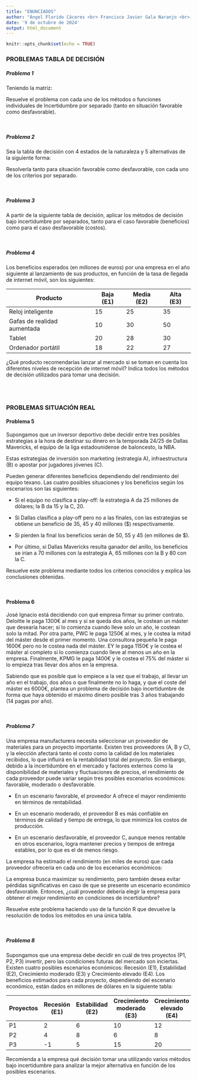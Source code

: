 ```yaml
---
title: "ENUNCIADOS"
author: "Ángel Florido Cáceres <br> Francisco Javier Gala Naranjo <br> Paula María Galindo Casas <br> Javier Alfonso Soto"
date: '9 de octubre de 2024'
output: html_document
---
```


```r
knitr::opts_chunk$set(echo = TRUE)
```

### PROBLEMAS TABLA DE DECISIÓN

##### **Problema 1**

Teniendo la matriz:

```{=latex}
\begin{array}{c|ccccc}

 & \text{e1} & \text{e2} & \text{e3} & \text{e4} & \text{e5} \\
\hline
\text{d1} &  9  & 11  &  6  &  3  & 12 \\
\text{d2} &  4  &  2  &  8  &  7  & 13 \\
\text{d3} & 10  &  1  &  4  &  8  & 7  \\

\end{array}
```

Resuelve el problema con cada uno de los métodos o funciones individuales de
Incertidumbre por separado (tanto en situación favorable como desfavorable).

<br>

##### **Problema 2**

Sea la tabla de decisión con 4 estados de la naturaleza y 5 alternativas de la siguiente forma:

```{=latex}
\begin{array}{c|ccccc}

 & \text{e1} & \text{e2} & \text{e3} & \text{e4} \\
\hline
\text{d1} &  6  &  9  &  4  &  6 \\
\text{d2} &  5  &  5  &  6  &  5 \\
\text{d3} &  6  &  6  &  6  &  8  \\
\text{d4} &  6  &  8  &  6  &  6  \\
\text{d5} &  5  &  8  &  9  &  15  \\

\end{array}
```

Resolverla tanto para situación favorable como desfavorable, con cada uno de los criterios por separado.

<br>

##### **Problema 3**

A partir de la siguiente tabla de decisión, aplicar los métodos de decisión bajo 
incertidumbre por separados, tanto para el caso favorable (beneficios) como para 
el caso desfavorable (costos).

```{=latex}
\begin{array}{c|ccc}

 & \text{e1} & \text{e2} & \text{e3} \\
\hline
\text{d1} &  30  & 50  &  20 \\
\text{d2} &  40  & 60  &  10 \\
\text{d3} &  10  & 70  &  30 \\
\text{d4} &  50  & 40  &  40 \\

\end{array}
```

<br>

##### **Problema 4**
Los beneficios esperados (en millones de euros) por una empresa en el año siguiente al lanzamiento de sus productos, en función de la tasa de llegada de internet móvil, son los siguientes:

| Producto                    | Baja (E1) | Media (E2) | Alta (E3) |
|-----------------------------|-----------|------------|-----------|
| Reloj inteligente           | 15        | 25         | 35        |
| Gafas de realidad aumentada | 10        | 30         | 50        |
| Tablet                      | 20        | 28         | 30        |
| Ordenador portátil          | 18        | 22         | 27        |

¿Qué producto recomendarías lanzar al mercado si se toman en cuenta los diferentes niveles de recepción de internet móvil? Indica todos los métodos de decisión utilizados para tomar una decisión.

<br>
<br>

### PROBLEMAS SITUACIÓN REAL

#### **Problema 5**

Supongamos que un inversor deportivo debe decidir entre tres posibles
estrategias a la hora de destinar su dinero en la temporada 24/25 de Dallas
Mavericks, el equipo de la liga estadounidense de baloncesto, la NBA.

Estas estrategias de inversión son marketing (estrategia A), infraestructura (B)
o apostar por jugadores jóvenes (C).

Pueden generar diferentes beneficios dependiendo del rendimiento del equipo
texano. Las cuatro posibles situaciones y los beneficios según los escenarios
son las siguientes:

- Si el equipo no clasifica a play-off: la estrategia A da 25 millones de
  dólares; la B da 15 y la C, 20.

- Si Dallas clasifica a play-off pero no a las finales, con las estrategias se 
  obtiene un beneficio de 35, 45 y 40 millones ($) respectivamente.
 
- Si pierden la final los beneficios serán de 50, 55 y 45 (en millones de $).

- Por último, si Dallas Mavericks resulta ganador del anillo, los beneficios se
  irían a 70 millones con la estrategia A, 65 millones con la B y 80 con la C.


Resuelve este problema mediante todos los criterios conocidos y explica las
conclusiones obtenidas.

<br>

#### **Problema 6**
José Ignacio está decidiendo con qué empresa firmar su primer contrato. Deloitte
le paga 1300€ al mes y si se queda dos años, le costean un máster que desearía hacer;
si lo comienza cuando lleve solo un año, le costean solo la mitad. Por otra parte,
PWC le paga 1250€ al mes, y le costea la mitad del máster desde el primer momento.
Una consultora pequeña le paga 1600€ pero no le costea nada del máster. EY le paga
1150€ y le costea el máster al completo si lo comienza cuando lleve al menos un año
en la empresa. Finalmente, KPMG le paga 1400€ y le costea el 75% del máster si lo
empieza tras llevar dos años en la empresa.

Sabiendo que es posible que lo empiece a la vez que el trabajo, al llevar un año en
el trabajo, dos años o que finalmente no lo haga, y que el coste del máster es 6000€,
plantea un problema de decisión bajo incertidumbre de forma que haya obtenido el máximo
dinero posible tras 3 años trabajando (14 pagas por año).

<br>

##### **Problema 7**

Una empresa manufacturera necesita seleccionar un proveedor de materiales para un 
proyecto importante. Existen tres proveedores (A, B y C), y la elección afectará
tanto el costo como la calidad de los materiales recibidos, lo que influirá en la
rentabilidad total del proyecto. Sin embargo, debido a la incertidumbre en el
mercado y factores externos como la disponibilidad de materiales y fluctuaciones
de precios, el rendimiento de cada proveedor puede variar según tres posibles
escenarios económicos: favorable, moderado o desfavorable.

- En un escenario favorable, el proveedor A ofrece el mayor rendimiento en términos
 de rentabilidad.

- En un escenario moderado, el proveedor B es más confiable en términos de calidad
 y tiempo de entrega, lo que minimiza los costos de producción.

- En un escenario desfavorable, el proveedor C, aunque menos rentable en otros
 escenarios, logra mantener precios y tiempos de entrega estables, por lo que es
 el de menos riesgo.

La empresa ha estimado el rendimiento (en miles de euros) que cada proveedor
ofrecería en cada uno de los escenarios económicos:

```{=latex}
\begin{array}{c|ccc}

 & \text{Esc.favorable} & \text{Esc.moderado} & \text{Esc.desfavorable} \\
\hline
\text{Proveedor A} &  80  &  40  &  10 \\
\text{Proveedor B} &  70  &  50  &  20 \\
\text{Proveedor C} &  60  &  30  &  25 \\

\end{array}
```

La empresa busca maximizar su rendimiento, pero también desea evitar pérdidas 
significativas en caso de que se presente un escenario económico desfavorable.
Entonces, ¿cuál proveedor debería elegir la empresa para obtener el mejor 
rendimiento en condiciones de incertidumbre?

Resuelve este problema haciendo uso de la función R que devuelve la resolución
de todos los métodos en una única tabla.

<br>

##### **Problema 8**
Supongamos que una empresa debe decidir en cuál de tres proyectos (P1, P2, P3) invertir, pero las condiciones futuras del mercado son inciertas. Existen cuatro posibles escenarios económicos: Recesión (E1), Estabilidad (E2), Crecimiento moderado (E3) y Crecimiento elevado (E4). Los beneficios estimados para cada proyecto, dependiendo del escenario económico, están dados en millones de dólares en la siguiente tabla:


| Proyectos | Recesión (E1) | Estabilidad (E2) | Crecimiento moderado (E3) | Crecimiento elevado (E4) |
|---------------|---------------|---------------|---------------|---------------|
| P1        | 2             | 6                | 10                        | 12                       |
| P2        | 4             | 8                | 6                         | 8                        |
| P3        | -1            | 5                | 15                        | 20                       |

Recomienda a la empresa qué decisión tomar una utilizando varios métodos bajo incertidumbre para analizar la mejor alternativa en función de los posibles escenarios.
